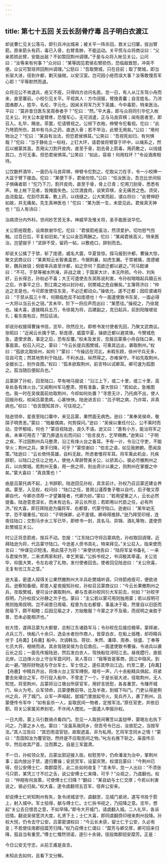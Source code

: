 ```yaml
---
---
---
```

title: 第七十五回 关云长刮骨疗毒 吕子明白衣渡江
---

却说曹仁见关公落马，即引兵冲出城来；被关平一阵杀回，救关公归寨，拔出臂箭。原来箭头有药，毒已入骨，右臂青肿，不能运动。关平慌与众将商议曰：“父亲若损此臂，安能出敌？不如暂回荆州调理。”于是与众将入帐见关公。公问曰：“汝等来有何事？”众对曰：“某等因见君侯右臂损伤，恐临敌致怒，冲突不便。众议可暂班师回荆州调理。”公怒曰：“吾取樊城，只在目前；取了樊城，即当长驱大进，径到许都，剿灭操贼，以安汉室。岂可因小疮而误大事？汝等敢慢吾军心耶！”平等默然而退。

众将见公不肯退兵，疮又不痊，只得四方访问名医。忽一日，有人从江东驾小舟而来，直至寨前。小校引见关平。平视其人：方巾阔服，臂挽青囊；自言姓名，乃沛国谯郡人，姓华，名伦，字元化。因闻关将军乃天下英雄，今中毒箭，特来医治。平曰：“莫非昔日医东吴周泰者乎？”佗曰：“然。”平大喜，即与众将同引华佗入帐见关公。时关公本是臂疼，恐慢军心，无可消遣，正与马良弈棋；闻有医者至，即召入。礼毕，赐坐。茶罢，佗请臂视之。公袒下衣袍，伸臂令佗看视。佗曰：“此乃弩箭所伤，其中有乌头之药，直透入骨；若不早治，此臂无用矣。”公曰：“用何物治之？”佗曰：“某自有治法，但恐君侯惧耳。”公笑曰：“吾视死如归，有何惧哉？”佗曰：“当于静处立一标柱，上钉大环，请君侯将臂穿于环中，以绳系之，然后以被蒙其首。吾用尖刀割开皮肉，直至于骨，刮去骨上箭毒，用药敷之，以线缝其口，方可无事。但恐君侯惧耳。”公笑曰：“如此，容易！何用柱环？”令设酒席相待。

公饮数杯酒毕，一面仍与马良弈棋，伸臂令佗割之。佗取尖刀在手，令一小校捧一大盆于臂下接血。佗曰：“某便下手，君侯勿惊。”公曰：“任汝医治，吾岂比世间俗子惧痛者耶！”佗乃下刀，割开皮肉，直至于骨，骨上已青；佗用刀刮骨，悉悉有声。帐上帐下见者，皆掩面失色。公饮酒食肉，谈笑弈棋，全无痛苦之色。须臾，血流盈盆。佗刮尽其毒，敷上药，以线缝之。公大笑而起，谓众将曰：“此臂伸舒如故，并无痛矣。先生真神医也！”佗曰：“某为医一生，未尝见此。君侯真天神也！”后人有诗曰：

治病须分内外科，世间妙艺苦无多。神威罕及惟关将，圣手能医说华佗。

关公箭疮既愈，设席款谢华佗。佗曰：“君侯箭疮虽治，然须爱护。切勿怒气伤触。过百日后，平复如旧矣。”关公以金百两酬之。佗曰：“某闻君侯高义，特来医治，岂望报乎！”坚辞不受，留药一帖，以敷疮口，辞别而去。

却说关公擒了于禁，斩了庞德，威名大震，华夏皆惊。探马报到许都，曹操大惊，聚文武商议曰：“某素知云长智勇盖世，今据荆襄，如虎生翼。于禁被擒，庞德被斩，魏兵挫锐；倘彼率兵直至许都，如之奈何？孤欲迁都以避之。”司马懿谏曰：“不可。于禁等被水所淹，非战之故；于国家大计，本无所损。今孙、刘失好，云长得志，孙权必不喜；大王可遣使去东吴陈说利害，令孙权暗暗起兵蹑云长之后，许事平之日，割江南之地以封孙权，则樊城之危自解矣。”主簿蒋济曰：“仲达之言是也。今可即发使往东吴，不必迁都动众。”操依允，遂不迁都；因叹谓诸将曰：“于禁从孤三十年，何期临危反不如庞德也！今一面遣使致书东吴，一面必得一大将以当云长之锐。”言未毕，阶下一将应声而出曰：“某愿往。”操视之，乃徐晃也。操大喜，遂拨精兵五万，令徐晃为将，吕建副之，克日起兵，前到阳陵坡驻扎；看东南有应，然后征进。

却说孙权接得曹操书信，览毕，欣然应允，即修书发付使者先回，乃聚文武商议。张昭曰：“近闻云长擒于禁，斩庞德，威震华夏，操欲迁都以避其锋。今樊城危急，遣使求救，事定之后，恐有反覆。”权未及发言，忽报吕蒙乘小舟自陆口来，有事面禀。权召入问之，蒙曰：“今云长提兵围樊城，可乘其远出，袭取荆州。”权曰：“孤欲北取徐州，如何？”蒙曰：“今操远在河北，未暇东顾，徐州守兵无多，往自可克；然其地势利于陆战，不利水战，纵然得之，亦难保守。不如先取荆州，全据长江，别作良图。”权曰：“孤本欲取荆州，前言特以试卿耳。卿可速为孤图之。孤当随后便起兵也。”

吕蒙辞了孙权，回至陆口，早有哨马报说：“沿江上下，或二十里，或三十里，高阜处各有烽火台。”又闻荆州军马整肃，预有准备，蒙大惊曰：“若如此，急难图也。我一时在吴侯面前劝取荆州，今却如何处置？”寻思无计，乃托病不出，使人回报孙权。权闻吕蒙患病，心甚怏怏。陆逊进言曰：“吕子明之病，乃诈耳，非真病也。”权曰：“伯言既知其诈，可往视之。”

陆逊领命，星夜至陆口寨中，来见吕蒙，果然面无病色。逊曰：“某奉吴侯命，敬探子明贵恙。”蒙曰：“贱躯偶病，何劳探问。”逊曰：“吴侯以重任付公，公不乘时而动，空怀郁结，何也？”蒙目视陆逊，良久不语。逊又曰：“愚有小方，能治将军之疾，未审可用否？”蒙乃屏退左右而问曰：“伯言良方，乞早赐教。”逊笑曰：“子明之疾，不过因荆州兵马整肃，沿江有烽火台之备耳。予有一计，令沿江守吏，不能举火；荆州之兵，束手归降，可乎？”蒙惊谢曰：“伯言之语，如见我肺腑。愿闻良策。”陆逊曰：“云长倚恃英雄，自料无敌，所虑者惟将军耳。将军乘此机会，托疾辞职，以陆口之任让之他人，使他人卑辞赞美关公，以骄其心，彼必尽撤荆州之兵，以向樊城。若荆州无备，用一旅之师，别出奇计以袭之，则荆州在掌握之中矣。”蒙大喜曰：“真良策也！”

由是吕蒙托病不起，上书辞职。陆逊回见孙权，具言前计。孙权乃召吕蒙还建业养病。蒙至，入见权，权问曰：“陆口之任，昔周公谨荐鲁子敬以自代，后子敬又荐卿自代，今卿亦须荐一才望兼隆者，代卿为妙。”蒙曰：“若用望重之人，云长必然提备。陆逊意思深长，而未有远名，非云长所忌；若即用以代臣之任，必有所济。”权大喜，即日拜陆逊为偏将军、右都督，代蒙守陆口。逊谢曰：“某年幼无学，恐不堪重任。”权曰：“子明保卿，必不差错。卿毋得推辞。”逊乃拜受印绶，连夜往陆口；交割马步水三军已毕，即修书一封，具名马、异锦、酒礼等物，遣使赍赴樊城见关公。

时公正将息箭疮，按兵不动。忽报：“江东陆口守将吕蒙病危，孙权取回调理，近拜陆逊为将，代吕蒙守陆口。今逊差人赍书具礼，特来拜见。”关公召入，指来使而言曰：“仲谋见识短浅，用此孺子为将！”来使伏地告曰：“陆将军呈书备礼：一来与君侯作贺，二来求两家和好。幸乞笑留。”公拆书视之，书词极其卑谨。关公览毕，仰面大笑，令左右收了礼物，发付使者回去。使者回见陆逊曰：“关公欣喜，无复有忧江东之意。”

逊大喜，密遣人探得关公果然撤荆州大半兵赴樊城听调，只待箭疮痊可，便欲进兵。逊察知备细，即差人星夜报知孙权，孙权召吕蒙商议曰：“今云长果撤荆州之兵，攻取樊城，便可设计袭取荆州。卿与吾弟孙皎同引大军前去，何如？”孙皎字叔明，乃孙权叔父孙静之次子也。蒙曰：“主公若以蒙可用则独用蒙；若以叔明可用则独用叔明。岂不闻昔日周瑜、程普为左右都督，事虽决于瑜，然普自以旧臣而居瑜下，颇不相睦；后因见瑜之才，方始敬服？今蒙之才不及瑜，而叔明之亲胜于普，恐未必能相济也。”

权大悟，遂拜吕蒙为大都督，总制江东诸路军马；令孙皎在后接应粮草。蒙拜谢，点兵三万，快船八十余只，选会水者扮作商人，皆穿白衣，在船上摇橹，却将精兵伏于【舟冓】【舟鹿】船中。次调韩当、蒋钦、朱然、潘璋、周泰、徐盛、丁奉等七员大将，相继而进。其余皆随吴侯为合后救应。一面遣使致书曹操，令进兵以袭云长之后；一面先传报陆逊，然后发白衣人，驾快船往浔阳江去。昼夜趱行，直抵北岸。江边烽火台上守台军盘问时，吴人答曰：“我等皆是客商，因江中阻风，到此一避。”随将财物送与守台军士。军士信之，遂任其停泊江边。约至二更，【舟冓】【舟鹿】中精兵齐出，将烽火台上官军缚倒，暗号一声，八十余船精兵俱起，将紧要去处墩台之军，尽行捉入船中，不曾走了一个。于是长驱大进，径取荆州，无人知觉。将至荆州，吕蒙将沿江墩台所获官军，用好言抚慰，各各重赏，令赚开城门，纵火为号。众军领命，吕蒙便教前导。比及半夜，到城下叫门。门吏认得是荆州之兵，开了城门。众军一声喊起，就城门里放起号火。吴兵齐入，袭了荆州。吕蒙便传令军中：“如有妄杀一人，妄取民间一物者，定按军法。”原任官吏，并依旧职。将关公家属另养别宅，不许闲人搅扰。一面遣人申报孙权。

一日大雨，蒙上马引数骑点看四门。忽见一人取民间箸笠以盖铠甲，蒙喝左右执下问之，乃蒙之乡人也。蒙曰：“汝虽系我同乡，但吾号令已出，汝故犯之，当按军法。”其人泣告曰：“其恐雨湿官铠，故取遮盖，非为私用。乞将军念同乡之情！”蒙曰：“吾固知汝为覆官铠，然终是不应取民间之物。”叱左右推下斩之。枭首传示毕，然后收其尸首，泣而葬之。自是三军震肃。

不一日，孙权领众至。吕蒙出郭迎接入衙。权慰劳毕，仍命潘浚为治中，掌荆州事；监内放出于禁，遣归曹操；安民赏军，设宴庆贺。权谓吕蒙曰：“今荆州已得，但公安傅士仁、南郡糜芳，此二处如何收复？”言未毕，忽一人出曰：“不须张弓只箭，某凭三寸不烂之舌，说公安傅士仁来降，可乎？”众视之，乃虞翻也。权曰：“仲翔有何良策，可使傅士仁归降？”翻曰：“某自幼与士仁交厚；今若以利害说之，彼必归矣。”权大喜，遂令虞翻领五百军，径奔公安来。

却说傅士仁听知荆州有失，急令闭城坚守。虞翻至，见城门紧闭，遂写书拴于箭上，射入城中。军士拾得，献与傅士仁。士仁拆书视之，乃招降之意。览毕，想起“关公去日恨吾之意，不如早降。”即令大开城门，请虞翻入城。二人礼毕，各诉旧情。翻说吴侯宽洪大度，礼贤下土；士仁大喜，即同虞翻赍印绶来荆州投降。孙权大悦，仍令去守公安。吕蒙密谓权曰：“今云长未获，留士仁于公安，久必有变；不若使往南郡招糜芳归降。”权乃召傅士仁谓曰：“糜芳与卿交厚，卿可招来归降，孤自当有重赏。”傅士仁慨然领诺，遂引十余骑，径投南郡招安糜芳。正是：

今日公安无守志，从前王甫是良言。

未知此去如何，且看下文分解。